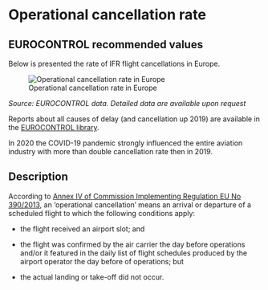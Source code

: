 # Operational cancellation rate {#sec-operational-cancellation-rate}

## EUROCONTROL recommended values

Below is presented the rate of IFR flight cancellations in Europe.

![Operational cancellation rate in Europe](figures/cancellation_rate.svg){#fig-cancellation-rate}

*Source: EUROCONTROL data. Detailed data are available upon request*

Reports about all causes of delay (and cancellation up 2019) are available in the [EUROCONTROL library](https://www.eurocontrol.int/library).

:::{.callout-note}
In 2020 the COVID-19 pandemic strongly influenced the entire aviation industry 
with more than double cancellation rate then in 2019.
:::

## Description

According to [Annex IV of Commission Implementing Regulation EU No 390/2013](https://eur-lex.europa.eu/legal-content/EN/TXT/?uri=CELEX:32013R0390#:~:text=Commission%20Implementing%20Regulation%20%28EU%29%20No%20390%2F2013%20of%203,services%20and%20network%20functions%20Text%20with%20EEA%20relevance.), 
an ‘operational cancellation’ means an arrival or departure of a scheduled flight 
to which the following conditions apply: 

* the flight received an airport slot; and

* the flight was confirmed by the air carrier the day before operations and/or 
it featured in the daily list of flight schedules produced by the airport operator
the day before of operations; but 

* the actual landing or take-off did not occur.